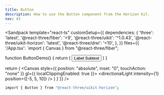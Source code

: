 ```yaml
---
title: Button
description: How to use the Button component from the Horizon kit.
nav: 43
---
```


<Sandpack
  template="react-ts"
  customSetup={{
    dependencies: {
      'three': 'latest',
      '@react-three/fiber': '<9',
      '@react-three/uikit': '^1.0.43',
      '@react-three/uikit-horizon': 'latest',
      '@react-three/drei': '<10',
    },
  }}
  files={{
    '/App.tsx': `import { Canvas } from "@react-three/fiber";

function ButtonDemo() {
  return (
    <Button>
      <ButtonIcon >
        <GithubIcon />
      </ButtonIcon>
      <ButtonLabel>
        <Text>Label</Text>
        <ButtonLabelSubtext>
          <Text>Subtext</Text>
        </ButtonLabelSubtext>
      </ButtonLabel>
    </Button>
  )
}

  return (
    <Canvas style={{ position: "absolute", inset: "0", touchAction: "none" }} gl={{ localClippingEnabled: true }}>
      <ambientLight intensity={0.5} />
      <directionalLight intensity={1} position={[-5, 5, 10]} />
      <Fullscreen
        overflow="scroll"
        flexDirection="column"
        alignItems="center"
        padding={32}
      >
        <ButtonDemo />
      </Fullscreen>
    </Canvas>
  )
}`}}
/>

```bash
import { Button } from "@react-three/uikit-horizon";
```